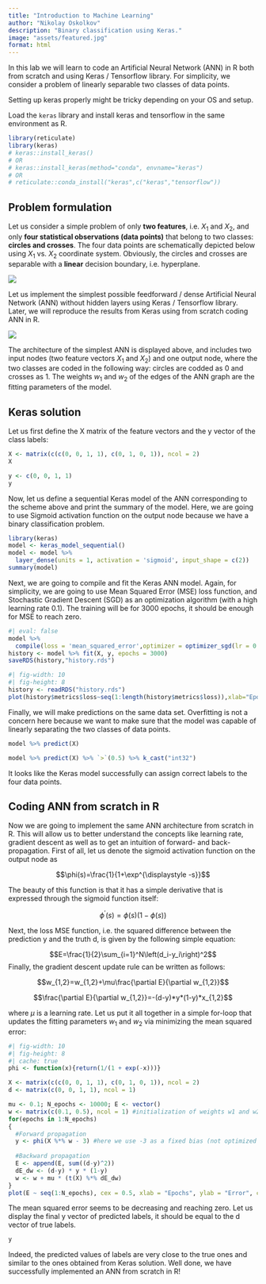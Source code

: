```yaml
---
title: "Introduction to Machine Learning"
author: "Nikolay Oskolkov"
description: "Binary classification using Keras."
image: "assets/featured.jpg"
format: html
---
```


::: {.callout-note}
In this lab we will learn to code an Artificial Neural Network (ANN) in R both from scratch and using Keras / Tensorflow library. For simplicity, we consider a problem of linearly separable two classes of data points.
:::

::: {.callout-warning}
Setting up keras properly might be tricky depending on your OS and setup.
:::

Load the `keras` library and install keras and tensorflow in the same environment as R.

```r
library(reticulate)
library(keras)
# keras::install_keras()
# OR
# keras::install_keras(method="conda", envname="keras")
# OR
# reticulate::conda_install("keras",c("keras","tensorflow"))
```

## Problem formulation

Let us consider a simple problem of only **two features**, i.e. $X_1$ and $X_2$, and only **four statistical observations (data points)** that belong to two classes: **circles and crosses**. The four data points are schematically depicted below using $X_1$ vs. $X_2$ coordinate system. Obviously, the circles and crosses are separable with a **linear** decision boundary, i.e. hyperplane.

![](assets/Problem.png)

Let us implement the simplest possible feedforward / dense Artificial Neural Network (ANN) without hidden layers using Keras / Tensorflow library. Later, we will reproduce the results from Keras using from scratch coding ANN in R.

![](assets/ANN_Scheme.png)

The architecture of the simplest ANN is displayed above, and includes two input nodes (two feature vectors $X_1$ and $X_2$) and one output node, where the two classes are coded in the following way: circles are codded as 0 and crosses as 1. The weights $w_1$ and $w_2$ of the edges of the ANN graph are the fitting parameters of the model.

## Keras solution

Let us first define the X matrix of the feature vectors and the y vector of the class labels:

```r
X <- matrix(c(c(0, 0, 1, 1), c(0, 1, 0, 1)), ncol = 2)
X
```

```r
y <- c(0, 0, 1, 1)
y
```

Now, let us define a sequential Keras model of the ANN corresponding to the scheme above and print the summary of the model. Here, we are going to use Sigmoid activation function on the output node because we have a binary classification problem. 

```r
library(keras)
model <- keras_model_sequential() 
model <- model %>% 
  layer_dense(units = 1, activation = 'sigmoid', input_shape = c(2))
summary(model)
```

Next, we are going to compile and fit the Keras ANN model. Again, for simplicity, we are going to use Mean Squared Error (MSE) loss function, and Stochastic Gradient Descent (SGD) as an optimization algorithm (with a high learning rate 0.1). The training will be for 3000 epochs, it should be enough for MSE to reach zero.

```r
#| eval: false
model %>% 
  compile(loss = 'mean_squared_error',optimizer = optimizer_sgd(lr = 0.1))
history <- model %>% fit(X, y, epochs = 3000)
saveRDS(history,"history.rds")
```

```r
#| fig-width: 10
#| fig-height: 8
history <- readRDS("history.rds")
plot(history$metrics$loss~seq(1:length(history$metrics$loss)),xlab="Epochs",ylab="Loss",col="blue",cex=0.5)
```

Finally, we will make predictions on the same data set. Overfitting is not a concern here because we want to make sure that the model was capable of linearly separating the two classes of data points.

```r
model %>% predict(X)
```

```r
model %>% predict(X) %>% `>`(0.5) %>% k_cast("int32")
```

It looks like the Keras model successfully can assign correct labels to the four data points.

## Coding ANN from scratch in R  

Now we are going to implement the same ANN architecture from scratch in R. This will allow us to better understand the concepts like learning rate, gradient descent as well as to get an intuition of forward- and back-propagation. First of all, let us denote the sigmoid activation function on the output node as

$$\phi(s)=\frac{1}{1+\exp^{\displaystyle -s}}$$

The beauty of this function is that it has a simple derivative that is expressed through the sigmoid function itself:

$$\phi^\prime(s)=\phi(s)\left(1-\phi(s)\right)$$

Next, the loss MSE function, i.e. the squared difference between the prediction y and the truth d, is given by the following simple equation:

$$E=\frac{1}{2}\sum_{i=1}^N\left(d_i-y_i\right)^2$$
Finally, the gradient descent update rule can be written as follows:

$$w_{1,2}=w_{1,2}+\mu\frac{\partial E}{\partial w_{1,2}}$$

$$\frac{\partial E}{\partial w_{1,2}}=-(d-y)*y*(1-y)*x_{1,2}$$

where $\mu$ is a learning rate. Let us put it all together in a simple for-loop that updates the fitting parameters $w_1$ and $w_2$ via minimizing the mean squared error:

```r
#| fig-width: 10
#| fig-height: 8
#| cache: true
phi <- function(x){return(1/(1 + exp(-x)))}

X <- matrix(c(c(0, 0, 1, 1), c(0, 1, 0, 1)), ncol = 2)
d <- matrix(c(0, 0, 1, 1), ncol = 1)

mu <- 0.1; N_epochs <- 10000; E <- vector()
w <- matrix(c(0.1, 0.5), ncol = 1) #initialization of weights w1 and w2
for(epochs in 1:N_epochs)
{
  #Forward propagation
  y <- phi(X %*% w - 3) #here we use -3 as a fixed bias (not optimized for simplicity)
  
  #Backward propagation
  E <- append(E, sum((d-y)^2))
  dE_dw <- (d-y) * y * (1-y)
  w <- w + mu * (t(X) %*% dE_dw)
}
plot(E ~ seq(1:N_epochs), cex = 0.5, xlab = "Epochs", ylab = "Error", col="red")
```

The mean squared error seems to be decreasing and reaching zero. Let us display the final y vector of predicted labels, it should be equal to the d vector of true labels.

```r
y
```

Indeed, the predicted values of labels are very close to the true ones and similar to the ones obtained from Keras solution. Well done, we have successfully implemented an ANN from scratch in R!
